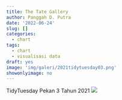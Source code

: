```yaml
---
title: The Tate Gallery
author: Panggah D. Putra
date: '2022-06-24'
slug: []
categories:
  - chart
tags:
  - chart
  - visualisasi data
draft: yes
image: 'img/galeri/2021tidytuesday03.png'
showonlyimage: no
---
```

TidyTuesday Pekan 3 Tahun 2021
<!--more-->
![](images/2021tidytuesday03.png)